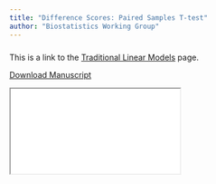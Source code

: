 ```yaml
---
title: "Difference Scores: Paired Samples T-test"
author: "Biostatistics Working Group"
---
```



#####

This is a link to the [Traditional Linear Models](./1.index.md) page.

<a href="/manuscript.pdf" target="_blank" download="awesome.pdf">Download Manuscript</a>

<iframe src="/manuscript.pdf" />

######


::code-group

```r [setUp.r]
This set of codeblocks are for solely for testing initial setup and can be ignored at present 
```

```r  [knitR.r]
#| echo: FALSE # The content of this code block will not be shown when rendered
#| output: FALSE # Output from this code block will not be shown when rendered

# This code configures knitr code chunk options

knitr::opts_chunk$set(
    echo = T, message = F, warning = F, error = F, output = T,
    comment = NA, cache = T,
    R.options = list(width = 220, digits = 3),
    fig.align = "center",
    out.width = "75%", fig.asp = .75
)
```

```r  [loadData.r]
#| echo: FALSE # The content of this code block will not be shown when rendered
#| output: FALSE # Output from this code block will not be shown when rendered
#| cache: FALSE

# This code loads the data to be used for the example

library(tidyverse)

# Set the data path
data_path <- "/Users/shawes/ABCD/data/rds/abcd_5.0_rds/core-rds-5.0/non-imaging_excluding_nt_5.0.rds"

# Read the data
df <- readRDS(data_path)

# Create and mutate the dataframe
df_long <- df %>%
    select(src_subject_id, eventname, ehi_y_ss_scoreb, anthroheightcalc) %>%
    filter(eventname %in% c("baseline_year_1_arm_1", "1_year_follow_up_y_arm_1")) %>%
    drop_na(anthroheightcalc) %>%
    arrange(src_subject_id, eventname) %>%
    mutate(
        src_subject_id = factor(src_subject_id),
        eventname = factor(eventname, levels = c("baseline_year_1_arm_1", "1_year_follow_up_y_arm_1"), labels = c("Baseline", "Year_1")),
        anthroheightcalc = round(as.numeric(anthroheightcalc), 2)
    ) %>%
    rename(
        id = src_subject_id,
        event = eventname,
        height = anthroheightcalc
    )

```

::

## Overview
Difference scores can be used to assess change in a variable across two timepoints. The value of the variable at the first timepoint is substracted from the value at the second timepoint. A one-sample t-test can then be applied to determine whether the mean change is significantly different from zero.


This example will examine height values obtained across 2 annual measurement occasions in a sample of youth taking part in the ABCD Study. The primary aim is to determine whether height values in the sample, on average, increase across the two timempoints. A difference score will be calculated between participant's height values collected at baseline and again at the 1-year follow-up. Next, a one-sample t-test will be used to test whether the difference score is statistically different than a null hypothesis of zero change. Finally, a visual inspection is further conducted via a scatterplot to graphically represent the relationship between participant's height across assessments.

## Preliminary Setup
### Load R libraries
```r  [codeBlock.r]

library(tidyverse) # Collection of R packages for data science
library(gtsummary) # Publication-ready tables
library(rstatix) # Statistical Tests in tidy format

```

### Descriptives
```r  [codeBlock.r]

descriptives_table <- df_long %>%
    select(event, height) %>%
    mutate(event = factor(event)) %>%
    tbl_summary(
        by = event,
        missing = "no",
        label = list(height ~ "Height"),
        statistic = list(all_continuous() ~ "{mean} ({sd})", all_categorical() ~ "{p}%"),
    ) %>%
    modify_header(all_stat_cols() ~ "**{level}**<br>N = {n}") %>%
    bold_labels() %>%
    italicize_levels() %>%
    modify_spanning_header(all_stat_cols() ~ "**Assessment Wave**")
theme_gtsummary_compact()

descriptives_table

```

## Results
### Compute Difference Score
This code computes a difference score by subtracting participant's height at baseline from height at the 1-year follow-up. Next, a one-sample t-test is conducted to determine whether the mean difference score is different from zero. Model output is provided below, as well as a brief summary of results.

```r  [codeBlock.r]

# Reshaping data from long to wide
df_wide <- df_long %>%
    pivot_wider(
        id_cols = id,
        names_from = event,
        values_from = height,
        names_prefix = "Height_"
    )

# Compute the height difference score
df_wide <- df_wide %>%
    mutate(
        height_diff = Height_Year_1 - Height_Baseline
    )

# Calculate summary statistics for the difference score
summary(df_wide$height_diff)

# Compute summary statistics for Height by eventname
summary <- df_long %>%
    group_by(event) %>%
    get_summary_stats(height, type = "mean_sd")

data.frame(summary)

```

The summary statistics provide insights into participant's height across two annual assessments. At baseline, the average height is 55.24 inches (sd = 3.33). Over the year, there is an increase of 2.35 inches in average height to 57.59 inches at the time of the 1-year follow-up.

### Conduct t-test on Difference Score
A one-sample t-test is computed on the difference scores to examine whether there is evidence of change in participant's height between the two timepoints.
```r  [codeBlock.r]

# Perform a one-sample t-test on the difference scores for height
model <- t.test(df_wide$height_diff, mu = 0)
model

```

The results from the one-sample t-test conducted on the height difference scores reveals an increase in height from Baseline to Year 1. The t-test yields a t-value of 98.86 with a p-value less than <.001, indicating that the average height increase of 2.36 inches is significantly different from zero. Additionally, the 95% confidence interval indicates that the true mean difference score in the population lies between approximately 2.31 to 2.41 inches.

### Model Plots
```r  [codeBlock.r]

# Scatterplot to compare height differences across two events
ggplot(df_wide, aes(x = Height_Baseline, y = Height_Year_1)) +
    geom_point(aes(color = Height_Baseline), alpha = 0.6) + # Color points by event type, adjust for your data
    labs(
        x = "Height at Baseline",
        y = "Height at Year 1",
        title = "Scatterplot of Heights at Baseline and Year 1",
        subtitle = "Each point represents a participant"
    ) +
    theme_minimal() +
    geom_smooth(method = "lm", se = FALSE) + # Add a regression line without confidence interval
    theme(legend.position = "bottom")

```

The scatterplot visually depicts the relationship between individuals' heights at baseline and their heights at year 1. Each point on the plot represents an individual, with their baseline height plotted on the x-axis and their year 1 height on the y-axis. A noticeable positive linear trend can be observed, as highlighted by the blue regression line, indicating that those who were taller at baseline generally remained taller at year 1. The strength and direction of this relationship suggests a strong positive association between baseline and year 1 height values.

## Wrapping Up
This analysis examined difference scores of participant's height using a one-sample t-test. Findings showed a significant increase in height values over the one-year interval of 2.36 inches, with confidence intervals ranging from 2.31 to 2.41 (t = 98.864, df = 11135, p-value < 2.2e-16). Further, a scatterplot visualizing the relationship between baseline and Year_1 weights showed a strong positive linear trend. This suggests that participants who were taller at baseline generally remained taller at Year_1, reaffirming the consistent growth trend observed in the data.

This difference score approach used in this example quantifies the change in height values over time within a single group and uses a one-sample t-test to test whether this value differs significanctly from 0. More generally, this approach is often implemented when data used to evalaute change is only available at two timepoints, as more flexible approaches are typically implemented when data from additional (>2) time points is available.

